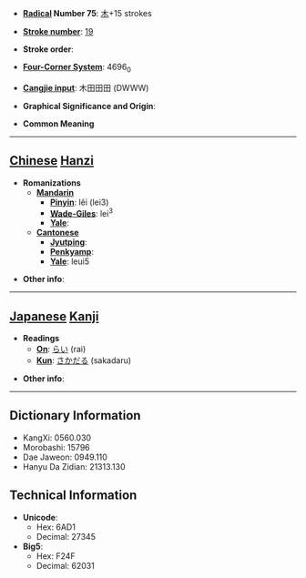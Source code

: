 * '''[[Wiktionary:Chinese radical index| Radical]] Number 75''': [[Wiktionary:Chinese radical index 木|木]]+15 strokes

* '''[[Wiktionary:Chinese total strokes index|Stroke number]]''': [[Wiktionary:Chinese total strokes index 19|19]]

* '''Stroke order''': 

* '''[[Wiktionary:Chinese four corner index|Four-Corner System]]''': 4696<sub>0</sub>

* '''[[Wiktionary:Chinese Cangjie index|Cangjie input]]''': 木田田田 (DWWW)

* '''Graphical Significance and Origin''': 

* '''Common Meaning'''

----

== [[Chinese]] [[Hanzi]] ==

* '''Romanizations'''
** '''[[Mandarin]]'''
*** '''[[Pinyin]]''': lěi (lei3)
*** '''[[Wade-Giles]]''': lei<sup>3</sup>
*** '''[[Yale]]''': 
** '''[[Cantonese]]'''
*** '''[[Jyutping]]''':
*** '''[[Penkyamp]]''': 
*** '''[[Yale]]''': leui5

* '''Other info''': 

----

== [[Japanese]] [[Kanji]] ==

* '''Readings'''
** '''[[On]]''': [[らい]] (rai)
** '''[[Kun]]''': [[さかだる]] (sakadaru)

* '''Other info''':  

----

== Dictionary Information ==

* KangXi: 0560.030
* Morobashi: 15796
* Dae Jaweon: 0949.110
* Hanyu Da Zidian: 21313.130

== Technical Information ==

* '''Unicode''':
** Hex: 6AD1
** Decimal: 27345
* '''Big5''':
** Hex: F24F
** Decimal: 62031